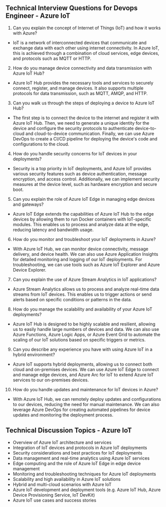 

## Technical Interview Questions for Devops Engineer - Azure IoT

1. Can you explain the concept of Internet of Things (IoT) and how it works with Azure?
- IoT is a network of interconnected devices that communicate and exchange data with each other using internet connectivity. In Azure IoT, this is achieved through a combination of cloud services, edge devices, and protocols such as MQTT or HTTP.

2. How do you manage device connectivity and data transmission with Azure IoT Hub?
- Azure IoT Hub provides the necessary tools and services to securely connect, register, and manage devices. It also supports multiple protocols for data transmission, such as MQTT, AMQP, and HTTP.

3. Can you walk us through the steps of deploying a device to Azure IoT Hub?
- The first step is to connect the device to the internet and register it with Azure IoT Hub. Then, we need to generate a unique identity for the device and configure the security protocols to authenticate device-to-cloud and cloud-to-device communication. Finally, we can use Azure DevOps to create a CI/CD pipeline for deploying the device's code and configurations to the cloud.

4. How do you handle security concerns for IoT devices in your deployments?
- Security is a top priority in IoT deployments, and Azure IoT provides various security features such as device authentication, message encryption, and access control. Additionally, we can implement security measures at the device level, such as hardware encryption and secure boot.

5. Can you explain the role of Azure IoT Edge in managing edge devices and gateways?
- Azure IoT Edge extends the capabilities of Azure IoT Hub to the edge devices by allowing them to run Docker containers with IoT-specific modules. This enables us to process and analyze data at the edge, reducing latency and bandwidth usage.

6. How do you monitor and troubleshoot your IoT deployments in Azure?
- With Azure IoT Hub, we can monitor device connectivity, message delivery, and device health. We can also use Azure Application Insights for detailed monitoring and logging of our IoT deployments. For troubleshooting, we can use tools such as Azure IoT Explorer and Azure Device Explorer.

7. Can you explain the use of Azure Stream Analytics in IoT applications?
- Azure Stream Analytics allows us to process and analyze real-time data streams from IoT devices. This enables us to trigger actions or send alerts based on specific conditions or patterns in the data.

8. How do you manage the scalability and availability of your Azure IoT deployments?
- Azure IoT Hub is designed to be highly scalable and resilient, allowing us to easily handle large numbers of devices and data. We can also use Azure Functions, Azure Logic Apps, or Azure Event Grid to automate the scaling of our IoT solutions based on specific triggers or metrics.

9. Can you describe any experience you have with using Azure IoT in a hybrid environment?
- Azure IoT supports hybrid deployments, allowing us to connect both cloud and on-premises devices. We can use Azure IoT Edge to connect and manage edge devices, and Azure Arc for IoT to extend Azure IoT services to our on-premises devices.

10. How do you handle updates and maintenance for IoT devices in Azure?
- With Azure IoT Hub, we can remotely deploy updates and configurations to our devices, reducing the need for manual maintenance. We can also leverage Azure DevOps for creating automated pipelines for device updates and monitoring the deployment process.

## Technical Discussion Topics - Azure IoT

- Overview of Azure IoT architecture and services
- Integration of IoT devices and protocols in Azure IoT deployments
- Security considerations and best practices for IoT deployments
- Data management and real-time analytics using Azure IoT services
- Edge computing and the role of Azure IoT Edge in edge device management
- Monitoring and troubleshooting techniques for Azure IoT deployments
- Scalability and high availability in Azure IoT solutions
- Hybrid and multi-cloud scenarios with Azure IoT
- Azure IoT development and deployment tools (e.g. Azure IoT Hub, Azure Device Provisioning Service, IoT DevKit)
- Azure IoT use cases and success stories
